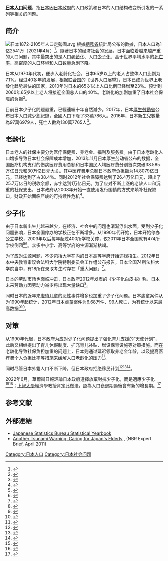 '''[[日本人口|日本人口]]问题'''，指[[日本|日本]]因[[日本政府|日本政府]]的人口政策和日本的人口结构改变所引发的一系列等相关的问题。

== 简介 ==
[[File:日本1872-2105年人口走勢圖.svg|thumb]]
根據[[總務省|總務省]]統計局公布的數據，日本人口為1亿2541万（2021年4月）<ref>{{Cite web |url=http://www.stat.go.jp/data/jinsui/new.htm |title=日本統計局 |access-date=2018-02-07 |archive-date=2018-03-16 |archive-url=https://web.archive.org/web/20180316232417/http://www.stat.go.jp/data/jinsui/new.htm |dead-url=no }}</ref>。隨著日本的经济社会的发展，日本面临着越来越严重的人口问题，其中最突出的是人口[[老龄化|老龄化]]、人口[[少子化|少子化]]、高于世界平均水平的[[死亡率|死亡率]]、高密度的人口环境和人口数量急剧下降。

日本从1970年代初，便步入老龄化社会，日本65岁以上的老人占整体人口比例为7.1%。经过40多年的发展，根据[[联合国|联合国]]的《世界人口展望》，日本已成为世界上老龄化趋势最快的国家，2010年时日本的65岁以上人口比例已经增至23%。预计到2060年65岁以上老人将接近全国总人口的40%。老龄化的加剧加重了日本社会保障的负担<ref>{{Cite web |url=http://wallstreetcn.com/node/70500 |title=日本老龄化雪上加霜：2013年人口减少规模再创新高 |access-date=2014-01-19 |archive-url=https://web.archive.org/web/20140201221510/http://wallstreetcn.com/node/70500 |archive-date=2014-02-01 |dead-url=yes }}</ref>。

目前日本少子化問題嚴重，已經連續十年自然減少。2017年，日本[[厚生勞動省|厚生勞動省]]公布日本人口減少創紀錄，全國人口下降了33萬786人。2016年，日本新生兒數量為97萬6979人，死亡人數為130萬7765人<ref>{{Cite web |url=http://news.ltn.com.tw/news/world/breakingnews/2086988 |title=日本去年新生兒首度未達百萬 人口自減數再創新高 |access-date=2017-08-12 |archive-date=2021-03-24 |archive-url=https://web.archive.org/web/20210324191122/https://news.ltn.com.tw/news/world/breakingnews/2086988 |dead-url=no }}</ref>。

== 老龄化 ==
{{Main|日本人口老龄化问题}}
日本老人的社保主要分为医疗保健费、养老金、福利及服务费。由于日本老龄化人口增多导致日本社会保障成本增加，2013年11月日本厚生劳动省公布的数据，全国医疗机构支付的伤病医疗费用总额和日本国民人均医疗费分别首次突破38.585万亿日元和30万亿日元大关。其中医疗费用总额日本政府负担额为14.8079亿日元，已经达到了占38.4%。同时2012年社会保障费达到了26.4万亿日元，超出了25.7万亿日的税收余额，赤字达到1万亿日元。为了应对不断上涨的老龄人口和沉重的社保支出，日本政府从2008年开始一直使用发行国债的方式来填补社保缺口，财政开始面临严峻的可持续性危机<ref>{{Cite web |url=http://www.chinanews.com/gj/2013/03-18/4651536.shtml |title=日本社保制度改革压力巨大 划定专项资金来源 |access-date=2014-01-19 |archive-date=2019-05-22 |archive-url=https://web.archive.org/web/20190522034338/http://www.chinanews.com/gj/2013/03-18/4651536.shtml |dead-url=no }}</ref>。

== 少子化 ==
{{Main|少子化}}
由于日本新出生儿越来越少，在经济、社会中的问题也渐渐浮出水面。受到少子化问题影响，日本全国停办的学校正在不断增多。从1990年代开始，日本开始停办公立学校，2003年以后每年超过400所学校关停，仅2011年日本全国就有474所学校倒闭<ref>{{Cite web |url=http://world.huanqiu.com/exclusive/2013-03/3710685.html |title=日本少子化问题日趋严重 停办学校有效利用成难题 |access-date=2014-01-19 |archive-date=2019-05-21 |archive-url=https://web.archive.org/web/20190521063517/http://world.huanqiu.com/exclusive/2013-03/3710685.html |dead-url=no }}</ref><ref>{{Cite web |url=http://japan.people.com.cn/35467/7950246.html |title=日本“少子化”加速致大量中小学关闭 |access-date=2014-01-19 |archive-date=2013-01-22 |archive-url=https://web.archive.org/web/20130122185013/http://japan.people.com.cn/35467/7950246.html |dead-url=no }}</ref>。众多中小学、高等学府的生源渐渐枯竭。

为了应对生源问题，不少包括大学在内的日本高等学府开始违规招生。2012年日本中央教育审议会法科大学院特别委员会工作组公布报告，日本全国74所法科大学院当中，有18所在录取考生时存在「重大问题」<ref>{{Cite web |url=http://japan.people.com.cn/35467/7957251.html |title=少子化”致生源大幅减少  日本高等法律院校来者不拒 |access-date=2014-01-19 |archive-date=2016-03-04 |archive-url=https://web.archive.org/web/20160304080438/http://japan.people.com.cn/35467/7957251.html |dead-url=no }}</ref>。

日本的劳动市场也面临冲击，日本政府2012年发表的《少子化白皮书》称，日本未来劳动力因劳动力减少将出现大量缺口<ref>{{Cite web |url=http://world.huanqiu.com/well_read/2013-06/4063240.html |title=日本少子化白皮书拉响人口警报 |access-date=2014-01-19 |archive-date=2019-05-21 |archive-url=https://web.archive.org/web/20190521024119/http://world.huanqiu.com/well_read/2013-06/4063240.html |dead-url=no }}</ref>。

同时日本的近年来[[虐待儿童|虐待儿童]]的恶性事件增多也加重了少子化问题。日本虐童案件从为1990年起统计，2012年日本虐童案件为6.68万件、99人死亡，为有统计以来最高数据<ref>{{Cite web |url=http://v.ifeng.com/news/society/201308/01c6318c-8142-4457-bcef-90dab71c5d1e.shtml?ptag=vsogou |title=尉迟：“虐童事件”是日本暴力犯罪的重灾区 |access-date=2014-01-19 |archive-date=2019-05-19 |archive-url=https://web.archive.org/web/20190519211421/http://v.ifeng.com/news/society/201308/01c6318c-8142-4457-bcef-90dab71c5d1e.shtml?ptag=vsogou |dead-url=no }}</ref><ref>{{Cite web |url=http://money.163.com/13/0912/15/98J44M7B00254TI5.html |title=日本心理虐待一般无罪 上半年受虐儿童数量创新高 |access-date=2014-01-19 |archive-url=https://web.archive.org/web/20140202160327/http://money.163.com/13/0912/15/98J44M7B00254TI5.html |archive-date=2014-02-02 |dead-url=yes }}</ref>。

== 对策 ==
从1990年代起，日本政府为应对少子化问题提出了强化育儿支援的“天使计划”，此后又相继提出了育儿休假制度、扩充育儿补贴、增设保育设施等对策措施。而在老龄化导致社保负担加重的问题上，日本则通过延迟领取养老金年龄，以及提高医疗费个人负担比率等措施来缓解人口老龄化的压力<ref>{{Cite web |url=http://gb.cri.cn/42071/2013/07/08/6351s4174076.htm |title=日本人口老龄化趋势全球最快 解决少子化问题成关键 |access-date=2014-01-19 |archive-date=2017-03-16 |archive-url=https://web.archive.org/web/20170316025416/http://gb.cri.cn/42071/2013/07/08/6351s4174076.htm |dead-url=no }}</ref>。

同时尽管日本外籍人口不断下降，但日本政府拒绝移民计划<ref>{{Cite web |url=http://www.donews.com/dzh/201204/1168555.shtm |title=地震使外籍劳动人口流失 日本面临严重“少子化” |access-date=2014-01-19 |archive-date=2019-05-19 |archive-url=https://web.archive.org/web/20190519225009/http://www.donews.com/dzh/201204/1168555.shtm |dead-url=no }}</ref><ref>{{Cite web |url=http://world.huanqiu.com/roll/2010-07/966918.html |title=日本2055年人口不足1亿 移民模式遭抵制 |access-date=2014-01-19 |archive-date=2018-10-23 |archive-url=https://web.archive.org/web/20181023124537/http://world.huanqiu.com/roll/2010-07/966918.html |dead-url=no }}</ref><ref>{{Cite web |url=http://news.ifeng.com/world/detail_2013_03/21/23350426_0.shtml |title=李光耀：如果日本再拒绝引进移民，国家就会灭亡 |access-date=2014-01-19 |archive-date=2019-05-21 |archive-url=https://web.archive.org/web/20190521051307/http://news.ifeng.com/world/detail_2013_03/21/23350426_0.shtml |dead-url=no }}</ref>。

2022年6月，華爾街日報評論日本政府選擇放棄對抗少子化，而是適應少子化<ref>{{Cite web |last=聯合新聞網 |date=20220606T014434Z |title=日本坦然面對低生育率 |url=https://udn.com/news/story/6809/6366148 |website=聯合新聞網 |language=zh-TW |access-date=2022-06-14 |archive-date=2022-06-14 |archive-url=https://web.archive.org/web/20220614145112/https://udn.com/news/story/6809/6366148 }}</ref><ref>{{Cite news|title=Japan’s New Thinking on Low Birthrate: Don’t Worry, Be Happy|url=https://www.wsj.com/articles/japans-new-thinking-on-low-birthrate-dont-worry-be-happy-11654254757|newspaper=Wall Street Journal|date=2022-06-03|accessdate=2022-06-14|issn=0099-9660|language=en-US|first=Miho|last=Inada|archiveurl=https://web.archive.org/web/20220614144708/https://www.wsj.com/articles/japans-new-thinking-on-low-birthrate-dont-worry-be-happy-11654254757|archivedate=2022-06-14}}</ref>；[[上智大學|上智大學]]經濟學教授{{Tsl|ja|鬼頭宏}}肯定此做法，認為人口衰退期過後會有新的增長期。<ref>{{Cite web |last=久 |first=知邦 |date=2021-10-23 |title=【私の視点】少子化対策は〝大連立〟で 近道はジェンダー平等の推進 |url=https://www.nishinippon.co.jp/item/n/820348/ |website=西日本新聞me |language=ja |access-date=2022-06-14 |quote=長い歴史を見れば文明やシステムの転換期に人口は減退期に入り、その後、再び増加しています。成熟した社会でも、経済成長だけではない豊かさへの価値の転換や持続可能な開発の実現などが進めば、出生率は再び上がりうる。大前提として、社会が子育ての価値を認めること、男性が積極的に育児に関わること、そのための働き方を企業が保障することが重要です。新型コロナウイルスの出現でデジタル化やテレワークが進み、NTTのように、単身赴任や転勤の廃止を検討する企業が出てきたことの意味は大きい。与野党は一時しのぎの現金給付を競うのではなく、新時代の社会の在り方を踏まえた少子化対策に“大連立”で取り組むべきです |archive-date=2021-11-12 |archive-url=https://web.archive.org/web/20211112195533/https://www.nishinippon.co.jp/item/n/820348/ }}</ref>

== 参考文献 ==
{{Reflist|2}}

== 外部連結 ==
* [http://www.stat.go.jp/english/data/nenkan/index.htm Japanese Statistics Bureau Statistical Yearbook] {{Wayback|url=http://www.stat.go.jp/english/data/nenkan/index.htm |date=20130105142547 }}
* [http://www.nbr.org/research/activity.aspx?id=131 Another Tsunami Warning: Caring for Japan's Elderly] {{Wayback|url=http://www.nbr.org/research/activity.aspx?id=131 |date=20171003075155 }}, (NBR Expert Brief, April 2011)

[[Category:日本人口|Category:日本人口]]
[[Category:日本社会问题|Category:日本社会问题]]